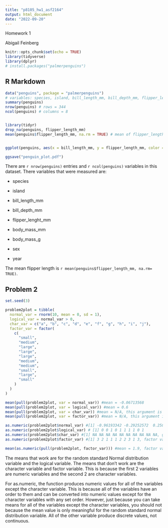 ```yaml
---
title: "p8105_hw1_asf2164"
output: html_document
date: "2022-09-20"
---
```


Homework 1

Abigail Feinberg

```r
knitr::opts_chunk$set(echo = TRUE)
library(tidyverse)
library(dplyr)
# install.packages("palmerpenguins")
```

## R Markdown
```r
data("penguins", package = "palmerpenguins")
# variables: species, island, bill_length_mm, bill_depth_mm, flipper_lenght_mm, body_mass_mm, body_mass_g, sex, year
summary(penguins)
nrow(penguins) # rows = 344
ncol(penguins) # columns = 8


library(tidyr)
drop_na(penguins, flipper_length_mm)
mean(penguins$flipper_length_mm, na.rm = TRUE) # mean of flipper_length_mm = 200.9152


ggplot(penguins, aes(x = bill_length_mm, y = flipper_length_mm, color = species)) + geom_point()

ggsave("penguin_plot.pdf")


```

There are `r nrow(penguins)` entries and `r ncol(penguins)` variables in this dataset. There variables that were measured are: 

* species

* island

* bill_length_mm

* bill_depth_mm 

* flipper_lenght_mm

* body_mass_mm 

* body_mass_g

* sex

* year

The mean flipper length is `r mean(penguins$flipper_length_mm, na.rm= TRUE)`. 

## Problem 2 
```r
set.seed(3)

problem2plot = tibble(
  normal_var = rnorm(10, mean = 0, sd = 1),
  logical_var = normal_var > 0,
  char_var = c("a", "b", "c", "d", "e", "f", "g", "h", "i", "j"),
  factor_var = factor(
    c(
      "small",
      "medium",
      "large",
      "large",
      "large",
      "medium",
      "medium",
      "small",
      "large",
      "small"
    )
  )
)

mean(pull(problem2plot, var = normal_var)) #mean = -0.06713568
mean(pull(problem2plot, var = logical_var)) #mean = 0.6
mean(pull(problem2plot, var = char_var)) #mean = N/A, this argument is not numerical or logical so means were not calculated
mean(pull(problem2plot, var = factor_var)) #mean = N/A, this argument is not numerical or logical so means were not calculated 

as.numeric(problem2plot$normal_var) #[1] -0.96193342 -0.29252572  0.25878822 -1.15213189  0.19578283  0.03012394  0.08541773  1.11661021 -1.21885742 [10]  1.26736872
as.numeric(problem2plot$logical_var) # [1] 0 0 1 0 1 1 1 1 0 1
as.numeric(problem2plot$char_var) #[1] NA NA NA NA NA NA NA NA NA NA, gives warning that N/As were introduced by coercion, this variable cannot produce a numeric value as a character variable 
as.numeric(problem2plot$factor_var) #[1] 3 2 1 1 1 2 2 3 1 3, factor variables are ordinal. even though these values are understood as numbers by R, you cannot take a mean of these values because they're discrete values 

mean(as.numeric(pull(problem2plot, factor_var))) #mean = 1.9, factor variables are ordinal. even though these values are understood as numbers by R, you cannot take a mean of these values because they're discrete values. this value is meaningless. 

```

The means that work are for the random standard Normal distribution variable and the logical variable. The means that don't work are the character variable and factor variable. This is because the first 2 variables are numeric variables and the second 2 are character variables. 

For as.numeric, the function produces numeric values for all of the variables except the character variable. This is because all of the variables have an order to them and can be converted into numeric values except for the character variables with any set order. However, just because you can take means for all of the variables except the character variables, you should not because the mean value is only meaningful for the random standard normal distribution variable. All of the other variable produce discrete values, not continuous. 
